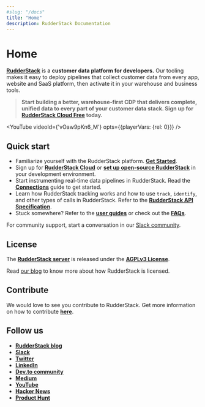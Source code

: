 ```yaml
---
#slug: "/docs"
title: "Home"
description: RudderStack Documentation
---
```


# Home

[**RudderStack**](https://rudderstack.com/) is a **customer data platform for developers.** Our tooling makes it easy to deploy pipelines that collect customer data from every app, website and SaaS platform, then activate it in your warehouse and business tools.

> **Start building a better, warehouse-first CDP that delivers complete, unified data to every part of your customer data stack. Sign up for [RudderStack Cloud Free](https://app.rudderlabs.com/signup?type=freetrial) today.**

<!--https://www.youtube.com/watch?v=vOaw9pKn6_M-->

<YouTube
    videoId={'vOaw9pKn6_M'}
    opts={{playerVars: {rel: 0}}}
/>

## Quick start

- Familiarize yourself with the RudderStack platform. [**Get Started**](https://rudderstack.com/docs/get-started/).
- Sign up for [**RudderStack Cloud**](https://app.rudderstack.com/signup) or [**set up open-source RudderStack**](https://rudderstack.com/docs/rudderstack-open-source/) in your development environment.
- Start instrumenting real-time data pipelines in RudderStack. Read the [**Connections**](https://rudderstack.com/docs/connections/) guide to get started.
- Learn how RudderStack tracking works and how to use `track`, `identify`, and other types of calls in RudderStack. Refer to the [**RudderStack API Specification**](https://rudderstack.com/docs/rudderstack-api/api-specification/rudderstack-spec/).
- Stuck somewhere? Refer to the [**user guides**](https://rudderstack.com/docs/user-guides/) or check out the [**FAQs**](https://rudderstack.com/docs/faqs/).

<div class="successBlock">
    
For community support, start a conversation in our <a href="https://rudderstack.com/join-rudderstack-slack-community">Slack community</a>.
</div>

## License

The [**RudderStack server**](https://github.com/rudderlabs/rudder-server) is released under the [**AGPLv3 License**](https://www.gnu.org/licenses/agpl-3.0-standalone.html).

<div class="infoBlock">

Read <a href="https://rudderstack.com/blog/rudderstacks-licensing-explained">our blog</a> to know more about how RudderStack is licensed.
</div>

## Contribute

We would love to see you contribute to RudderStack. Get more information on how to contribute [**here**](https://github.com/rudderlabs/rudder-server/blob/master/CONTRIBUTING.md).

## Follow us

- [**RudderStack blog**](https://rudderstack.com/blog/)
- [**Slack**](https://rudderstack.com/join-rudderstack-slack-community)
- [**Twitter**](https://twitter.com/rudderstack)
- [**LinkedIn**](https://www.linkedin.com/company/rudderlabs/)
- [**Dev.to community**](https://dev.to/rudderstack)
- [**Medium**](https://rudderstack.medium.com/)
- [**YouTube**](https://www.youtube.com/channel/UCgV-B77bV_-LOmKYHw8jvBw)
- [**Hacker News**](https://news.ycombinator.com/item?id=21081756)
- [**Product Hunt**](https://www.producthunt.com/posts/rudderstack)
